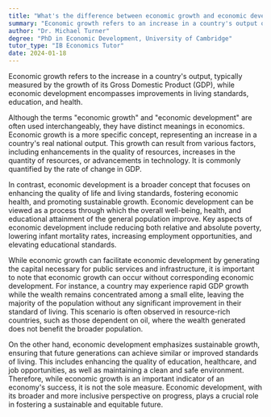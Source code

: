 ```yaml
---
title: "What's the difference between economic growth and economic development?"
summary: "Economic growth refers to an increase in a country's output or GDP, while economic development involves improvements in living standards, education, and health."
author: "Dr. Michael Turner"
degree: "PhD in Economic Development, University of Cambridge"
tutor_type: "IB Economics Tutor"
date: 2024-01-18
---
```


Economic growth refers to the increase in a country's output, typically measured by the growth of its Gross Domestic Product (GDP), while economic development encompasses improvements in living standards, education, and health.

Although the terms "economic growth" and "economic development" are often used interchangeably, they have distinct meanings in economics. Economic growth is a more specific concept, representing an increase in a country's real national output. This growth can result from various factors, including enhancements in the quality of resources, increases in the quantity of resources, or advancements in technology. It is commonly quantified by the rate of change in GDP.

In contrast, economic development is a broader concept that focuses on enhancing the quality of life and living standards, fostering economic health, and promoting sustainable growth. Economic development can be viewed as a process through which the overall well-being, health, and educational attainment of the general population improve. Key aspects of economic development include reducing both relative and absolute poverty, lowering infant mortality rates, increasing employment opportunities, and elevating educational standards.

While economic growth can facilitate economic development by generating the capital necessary for public services and infrastructure, it is important to note that economic growth can occur without corresponding economic development. For instance, a country may experience rapid GDP growth while the wealth remains concentrated among a small elite, leaving the majority of the population without any significant improvement in their standard of living. This scenario is often observed in resource-rich countries, such as those dependent on oil, where the wealth generated does not benefit the broader population.

On the other hand, economic development emphasizes sustainable growth, ensuring that future generations can achieve similar or improved standards of living. This includes enhancing the quality of education, healthcare, and job opportunities, as well as maintaining a clean and safe environment. Therefore, while economic growth is an important indicator of an economy's success, it is not the sole measure. Economic development, with its broader and more inclusive perspective on progress, plays a crucial role in fostering a sustainable and equitable future.
    